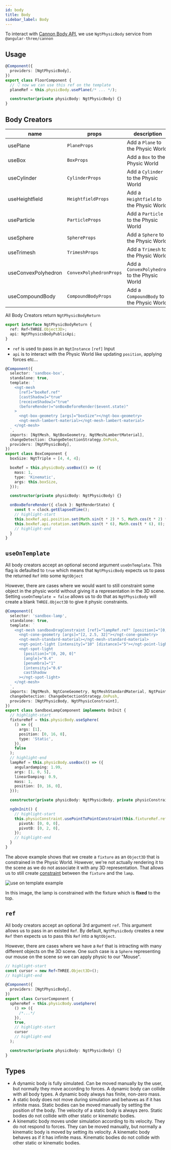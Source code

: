 ```yaml
---
id: body
title: Body
sidebar_label: Body
---
```


To interact with [Cannon Body API](https://pmndrs.github.io/cannon-es/docs/classes/Body.html), we use `NgtPhysicBody` service from `@angular-three/cannon`

## Usage

```ts
@Component({
  providers: [NgtPhysicBody],
})
export class FloorComponent {
  // 👇 now we can use this ref on the template
  planeRef = this.physicBody.usePlane(/* ... */);

  constructor(private physicBody: NgtPhysicBody) {}
}
```

## Body Creators

| name                | props                   | description                                  |
| ------------------- | ----------------------- | -------------------------------------------- |
| usePlane            | `PlaneProps`            | Add a `Plane` to the Physic World            |
| useBox              | `BoxProps`              | Add a `Box` to the Physic World              |
| useCylinder         | `CylinderProps`         | Add a `Cylinder` to the Physic World         |
| useHeightfield      | `HeightfieldProps`      | Add a `Heightfield` to the Physic World      |
| useParticle         | `ParticleProps`         | Add a `Particle` to the Physic World         |
| useSphere           | `SphereProps`           | Add a `Sphere` to the Physic World           |
| useTrimesh          | `TrimeshProps`          | Add a `Trimesh` to the Physic World          |
| useConvexPolyhedron | `ConvexPolyhedronProps` | Add a `ConvexPolyhedron` to the Physic World |
| useCompoundBody     | `CompoundBodyProps`     | Add a `CompoundBody` to the Physic World     |

All Body Creators return `NgtPhysicBodyReturn`

```ts
export interface NgtPhysicBodyReturn {
  ref: Ref<THREE.Object3D>;
  api: NgtPhysicsBodyPublicApi;
}
```

- `ref` is used to pass in an `NgtInstance` `[ref]` Input
- `api` is to interact with the Physic World like updating `position`, applying forces etc...

```ts
@Component({
  selector: 'sandbox-box',
  standalone: true,
  template: `
    <ngt-mesh
      [ref]="boxRef.ref"
      [castShadow]="true"
      [receiveShadow]="true"
      (beforeRender)="onBoxBeforeRender($event.state)"
    >
      <ngt-box-geometry [args]="boxSize"></ngt-box-geometry>
      <ngt-mesh-lambert-material></ngt-mesh-lambert-material>
    </ngt-mesh>
  `,
  imports: [NgtMesh, NgtBoxGeometry, NgtMeshLambertMaterial],
  changeDetection: ChangeDetectionStrategy.OnPush,
  providers: [NgtPhysicBody],
})
export class BoxComponent {
  boxSize: NgtTriple = [4, 4, 4];

  boxRef = this.physicBody.useBox(() => ({
    mass: 1,
    type: 'Kinematic',
    args: this.boxSize,
  }));

  constructor(private physicBody: NgtPhysicBody) {}

  onBoxBeforeRender({ clock }: NgtRenderState) {
    const t = clock.getElapsedTime();
    // highlight-start
    this.boxRef.api.position.set(Math.sin(t * 2) * 5, Math.cos(t * 2) * 5, 3);
    this.boxRef.api.rotation.set(Math.sin(t * 6), Math.cos(t * 6), 0);
    // highlight-end
  }
}
```

## `useOnTemplate`

All body creators accept an optional second argument `useOnTemplate`. This flag is defaulted to `true` which means that `NgtPhysicBody` expects us to pass the returned `Ref` into some `NgtObject`

However, there are cases where we would want to still constraint some object in the physic world without giving it a representation in the 3D scene. Setting `useOnTemplate = false` allows us to do that as `NgtPhysicBody` will create a blank `THREE.Object3D` to give it physic constraints.

```ts
@Component({
  selector: 'sandbox-lamp',
  standalone: true,
  template: `
    <ngt-mesh sandboxDragConstraint [ref]="lampRef.ref" [position]="[0, 16, 0]">
      <ngt-cone-geometry [args]="[2, 2.5, 32]"></ngt-cone-geometry>
      <ngt-mesh-standard-material></ngt-mesh-standard-material>
      <ngt-point-light [intensity]="10" [distance]="5"></ngt-point-light>
      <ngt-spot-light
        [position]="[0, 20, 0]"
        [angle]="0.4"
        [penumbra]="1"
        [intensity]="0.6"
        castShadow
      ></ngt-spot-light>
    </ngt-mesh>
  `,
  imports: [NgtMesh, NgtConeGeometry, NgtMeshStandardMaterial, NgtPointLight, NgtSpotLight],
  changeDetection: ChangeDetectionStrategy.OnPush,
  providers: [NgtPhysicBody, NgtPhysicConstraint],
})
export class SandboxLampComponent implements OnInit {
  // highlight-start
  fixtureRef = this.physicBody.useSphere(
    () => ({
      args: [1],
      position: [0, 16, 0],
      type: 'Static',
    }),
    false
  );
  // highlight-end
  lampRef = this.physicBody.useBox(() => ({
    angulardamping: 1.99,
    args: [1, 0, 5],
    linearDamping: 0.9,
    mass: 1,
    position: [0, 16, 0],
  }));

  constructor(private physicBody: NgtPhysicBody, private physicConstraint: NgtPhysicConstraint) {}

  ngOnInit() {
    // highlight-start
    this.physicConstraint.usePointToPointConstraint(this.fixtureRef.ref, this.lampRef.ref, {
      pivotA: [0, 0, 0],
      pivotB: [0, 2, 0],
    });
    // highlight-end
  }
}
```

The above example shows that we create a `fixture` as an `Object3D` that is constrained in the Physic World. However, we're not actually rendering it to the scene as we do not associate it with any 3D representation. That allows us to still create [constraint](./constraint) between the `fixture` and the `lamp`.

![use on template example](/img/use-on-template-example.png)

In this image, the lamp is constrained with the fixture which is **fixed** to the top.

## `ref`

All body creators accept an optional 3rd argument `ref`. This argument allows us to pass in an existed `Ref`. By default, `NgtPhysicBody` creates a new `Ref` then expects us to pass this `Ref` into a `NgtObject`.

However, there are cases where we have a `Ref` that is intracting with many different objects on the 3D scene. One such case is a `Sphere` representing our mouse on the scene so we can apply physic to our "Mouse".

```ts
// highlight-start
const cursor = new Ref<THREE.Object3D>();
// highlight-end

@Component({
  providers: [NgtPhysicBody],
})
export class CursorComponent {
  sphereRef = this.physicBody.useSphere(
    () => ({
      /*...*/
    }),
    true,
    // highlight-start
    cursor
    // highlight-end
  );

  constructor(private physicBody: NgtPhysicBody) {}
}
```

## Types

- A dynamic body is fully simulated. Can be moved manually by the user, but normally they move according to forces. A dynamic body can collide with all body types. A dynamic body always has finite, non-zero mass.
- A static body does not move during simulation and behaves as if it has infinite mass. Static bodies can be moved manually by setting the position of the body. The velocity of a static body is always zero. Static bodies do not collide with other static or kinematic bodies.
- A kinematic body moves under simulation according to its velocity. They do not respond to forces. They can be moved manually, but normally a kinematic body is moved by setting its velocity. A kinematic body behaves as if it has infinite mass. Kinematic bodies do not collide with other static or kinematic bodies.
